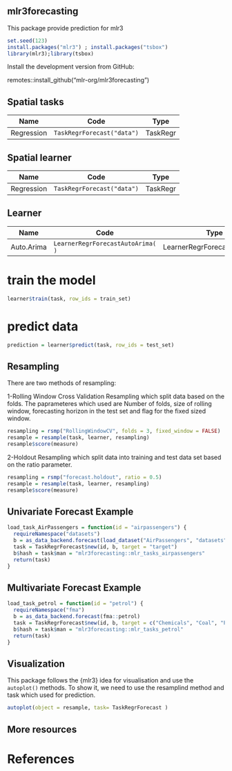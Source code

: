 ## mlr3forecasting

This package provide prediction for mlr3

```r
set.seed(123)
install.packages("mlr3") ; install.packages("tsbox")
library(mlr3);library(tsbox)

```

Install the development version from GitHub:
  
remotes::install_github("mlr-org/mlr3forecasting")

## Spatial tasks

| Name     | Code              | Type    |
| -------- | ----------------- | ------- |
| Regression   | `TaskRegrForecast("data")`  | TaskRegr |

## Spatial learner

| Name     | Code              | Type    |
| -------- | ----------------- | ------- |
| Regression   | `TaskRegrForecast("data")`  | TaskRegr |


## Learner

| Name     | Code              | Type    |
| -------- | ----------------- | ------- |
| Auto.Arima  | `LearnerRegrForecastAutoArima( )`  | LearnerRegrForecastAutoArima |


# train the model
```r
learner$train(task, row_ids = train_set)
```

# predict data
```r
prediction = learner$predict(task, row_ids = test_set)
```

## Resampling
 There are two methods of resampling:

1-Rolling Window Cross Validation Resampling which split data based on the folds. 
The paprameteres which used are Number of folds, size of rolling window, forecasting horizon in the test set and flag for the fixed sized window.

```r
resampling = rsmp("RollingWindowCV", folds = 3, fixed_window = FALSE)
resample = resample(task, learner, resampling)
resample$score(measure)
```

2-Holdout Resampling which split data into training and test data set based on the ratio parameter.

```r
resampling = rsmp("forecast.holdout", ratio = 0.5)
resample = resample(task, learner, resampling)
resample$score(measure)
```

## Univariate Forecast Example
```r
load_task_AirPassengers = function(id = "airpassengers") {
  requireNamespace("datasets")
  b = as_data_backend.forecast(load_dataset("AirPassengers", "datasets"))
  task = TaskRegrForecast$new(id, b, target = "target")
  b$hash = task$man = "mlr3forecasting::mlr_tasks_airpassengers"
  return(task)
}
```

## Multivariate Forecast Example
```r
load_task_petrol = function(id = "petrol") {
  requireNamespace("fma")
  b = as_data_backend.forecast(fma::petrol)
  task = TaskRegrForecast$new(id, b, target = c("Chemicals", "Coal", "Petrol", "Vehicles"))
  b$hash = task$man = "mlr3forecasting::mlr_tasks_petrol"
  return(task)
}
```
## Visualization

This package follows the {mlr3} idea  for visualisation and use the  `autoplot()` methods.
To show it, we need to use the resamplind method and task which used for prediction. 

```r
autoplot(object = resample, task= TaskRegrForecast )
```


## More resources



# References
